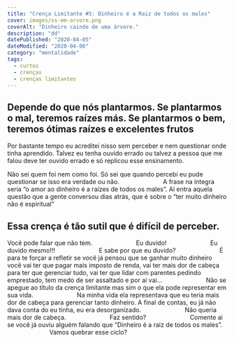 ```yaml
---
title: "Crença Limitante #5: Dinheiro é a Raiz de todos os males"
cover: images/ss-em-arvore.png
coverAlt: "Dinheiro caindo de uma árvore."
description: "dd"
datePublished: "2020-04-05"
dateModified: "2020-04-06"
category: "mentalidade"
tags:
  - curtos
  - crenças
  - crenças limitantes
---
```


## Depende do que nós plantarmos. Se plantarmos o mal, teremos raízes más. Se plantarmos o bem, teremos ótimas raízes e excelentes frutos

Por bastante tempo eu acreditei nisso sem perceber e nem questionar onde tinha aprendido. Talvez eu tenha ouvido errado ou talvez a pessoa que me falou deve ter ouvido errado e só replicou esse ensinamento.

Não sei quem foi nem como foi. Só sei que quando percebi eu pude questionar se isso era verdade ou não.
⠀⠀⠀⠀⠀⠀⠀⠀⠀
A frase na íntegra seria “o amor ao dinheiro é a raízes de todos os males”. Aí entra aquela questão que a gente conversou dias atrás, que é sobre o “ter muito dinheiro não é espiritual”

## Essa crença é tão sutil que é difícil de perceber.

Você pode falar que não tem.
⠀⠀⠀⠀⠀⠀⠀⠀⠀
Eu duvido!
⠀⠀⠀⠀⠀⠀⠀⠀⠀
Eu duvido mesmo!!!
⠀⠀⠀⠀⠀⠀⠀⠀⠀
E sabe por que eu duvido?
⠀⠀⠀⠀⠀⠀⠀⠀⠀
É para te forçar a refletir se você já pensou que se ganhar muito dinheiro você vai ter que pagar mais imposto de renda, vai ter mais dor de cabeça para ter que gerenciar tudo, vai ter que lidar com parentes pedindo emprestado, tem medo de ser assaltado e por aí vai...
⠀⠀⠀⠀⠀⠀⠀⠀⠀
Não se apegue ao título da crença limitante mas sim o que ela pode representar em sua vida.
⠀⠀⠀⠀⠀⠀⠀⠀⠀
Na minha vida ela representava que eu teria mais dor de cabeça para gerenciar tanto dinheiro. A final de contas, eu já não dava conta do eu tinha, eu era desorganizado.
⠀⠀⠀⠀⠀⠀⠀⠀⠀
Não queria mais dor de cabeça.
⠀⠀⠀⠀⠀⠀⠀⠀⠀
Faz sentido? ⠀⠀⠀⠀⠀⠀⠀⠀⠀
Comente aí se você já ouviu alguém falando que “Dinheiro é a raiz de todos os males”.
⠀⠀⠀⠀⠀⠀⠀⠀⠀
Vamos quebrar esse ciclo?
